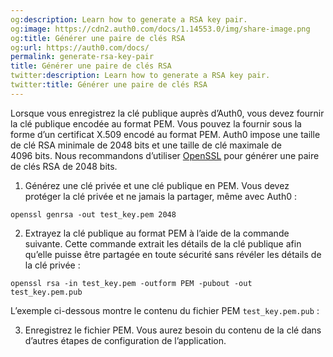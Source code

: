 ```yaml
---
og:description: Learn how to generate a RSA key pair.
og:image: https://cdn2.auth0.com/docs/1.14553.0/img/share-image.png
og:title: Générer une paire de clés RSA
og:url: https://auth0.com/docs/
permalink: generate-rsa-key-pair
title: Générer une paire de clés RSA
twitter:description: Learn how to generate a RSA key pair.
twitter:title: Générer une paire de clés RSA
---
```




Lorsque vous enregistrez la clé publique auprès d’Auth0, vous devez fournir la clé publique encodée au format PEM. Vous pouvez la fournir sous la forme d’un certificat X.509 encodé au format PEM. Auth0 impose une taille de clé RSA minimale de 2048 bits et une taille de clé maximale de 4096 bits. Nous recommandons d’utiliser [OpenSSL](https://www.openssl.org/) pour générer une paire de clés RSA de 2048 bits.

1. Générez une clé privée et une clé publique en PEM. Vous devez protéger la clé privée et ne jamais la partager, même avec Auth0 :

`openssl genrsa -out test_key.pem 2048`

2. Extrayez la clé publique au format PEM à l’aide de la commande suivante. Cette commande extrait les détails de la clé publique afin qu’elle puisse être partagée en toute sécurité sans révéler les détails de la clé privée :

`openssl rsa -in test_key.pem -outform PEM -pubout -out test_key.pem.pub`

L’exemple ci-dessous montre le contenu du fichier PEM `test_key.pem.pub` :



3. Enregistrez le fichier PEM. Vous aurez besoin du contenu de la clé dans d’autres étapes de configuration de l’application.